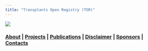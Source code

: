 ```yaml
---
title: "Transplants Open Registry (TOR)"
---
```


![](images/od2.jpg)

### [About](about.html) | [Projects](projects.html) | [Publications](publications.html) | [Disclaimer](disclaimer.html) | [Sponsors](sponsors.html) | [Contacts](contacts.html)

